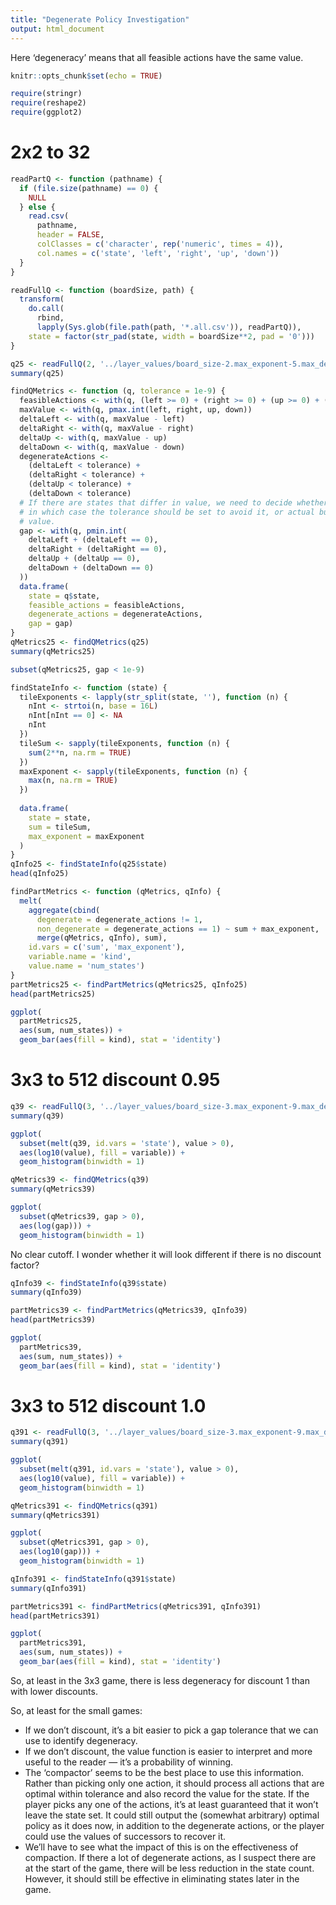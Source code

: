 ```yaml
---
title: "Degenerate Policy Investigation"
output: html_document
---
```


Here 'degeneracy' means that all feasible actions have the same value.

```r
knitr::opts_chunk$set(echo = TRUE)
```

```r
require(stringr)
require(reshape2)
require(ggplot2)
```

# 2x2 to 32

```r
readPartQ <- function (pathname) {
  if (file.size(pathname) == 0) {
    NULL
  } else {
    read.csv(
      pathname,
      header = FALSE,
      colClasses = c('character', rep('numeric', times = 4)),
      col.names = c('state', 'left', 'right', 'up', 'down'))
  }
}

readFullQ <- function (boardSize, path) {
  transform(
    do.call(
      rbind,
      lapply(Sys.glob(file.path(path, '*.all.csv')), readPartQ)),
    state = factor(str_pad(state, width = boardSize**2, pad = '0')))
}

q25 <- readFullQ(2, '../layer_values/board_size-2.max_exponent-5.max_depth-0.discount-0.95')
summary(q25)
```

```r
findQMetrics <- function (q, tolerance = 1e-9) {
  feasibleActions <- with(q, (left >= 0) + (right >= 0) + (up >= 0) + (down >= 0))
  maxValue <- with(q, pmax.int(left, right, up, down))
  deltaLeft <- with(q, maxValue - left)
  deltaRight <- with(q, maxValue - right)
  deltaUp <- with(q, maxValue - up)
  deltaDown <- with(q, maxValue - down)
  degenerateActions <-
    (deltaLeft < tolerance) + 
    (deltaRight < tolerance) + 
    (deltaUp < tolerance) + 
    (deltaDown < tolerance)
  # If there are states that differ in value, we need to decide whether it's numerical noise,
  # in which case the tolerance should be set to avoid it, or actual but small differences in
  # value.
  gap <- with(q, pmin.int(
    deltaLeft + (deltaLeft == 0),
    deltaRight + (deltaRight == 0),
    deltaUp + (deltaUp == 0),
    deltaDown + (deltaDown == 0)
  ))
  data.frame(
    state = q$state,
    feasible_actions = feasibleActions,
    degenerate_actions = degenerateActions,
    gap = gap)
}
qMetrics25 <- findQMetrics(q25)
summary(qMetrics25)
```

```r
subset(qMetrics25, gap < 1e-9)
```

```r
findStateInfo <- function (state) {
  tileExponents <- lapply(str_split(state, ''), function (n) {
    nInt <- strtoi(n, base = 16L)
    nInt[nInt == 0] <- NA
    nInt
  })
  tileSum <- sapply(tileExponents, function (n) {
    sum(2**n, na.rm = TRUE)
  })
  maxExponent <- sapply(tileExponents, function (n) {
    max(n, na.rm = TRUE)
  })
  
  data.frame(
    state = state,
    sum = tileSum,
    max_exponent = maxExponent
  )
}
qInfo25 <- findStateInfo(q25$state)
head(qInfo25)
```

```r
findPartMetrics <- function (qMetrics, qInfo) {
  melt(
    aggregate(cbind(
      degenerate = degenerate_actions != 1,
      non_degenerate = degenerate_actions == 1) ~ sum + max_exponent,
      merge(qMetrics, qInfo), sum),
    id.vars = c('sum', 'max_exponent'),
    variable.name = 'kind',
    value.name = 'num_states')
}
partMetrics25 <- findPartMetrics(qMetrics25, qInfo25)
head(partMetrics25)
```


```r
ggplot(
  partMetrics25,
  aes(sum, num_states)) +
  geom_bar(aes(fill = kind), stat = 'identity')
```

# 3x3 to 512 discount 0.95

```r
q39 <- readFullQ(3, '../layer_values/board_size-3.max_exponent-9.max_depth-0.discount-0.95')
summary(q39)
```

```r
ggplot(
  subset(melt(q39, id.vars = 'state'), value > 0),
  aes(log10(value), fill = variable)) +
  geom_histogram(binwidth = 1)
```

  
```r
qMetrics39 <- findQMetrics(q39)
summary(qMetrics39)
```

```r
ggplot(
  subset(qMetrics39, gap > 0),
  aes(log(gap))) +
  geom_histogram(binwidth = 1)
```

No clear cutoff. I wonder whether it will look different if there is no discount factor?

```r
qInfo39 <- findStateInfo(q39$state)
summary(qInfo39)
```

```r
partMetrics39 <- findPartMetrics(qMetrics39, qInfo39)
head(partMetrics39)
```

```r
ggplot(
  partMetrics39,
  aes(sum, num_states)) +
  geom_bar(aes(fill = kind), stat = 'identity')
```


# 3x3 to 512 discount 1.0

```r
q391 <- readFullQ(3, '../layer_values/board_size-3.max_exponent-9.max_depth-0.discount-1.0')
summary(q391)
```

```r
ggplot(
  subset(melt(q391, id.vars = 'state'), value > 0),
  aes(log10(value), fill = variable)) +
  geom_histogram(binwidth = 1)
```

```r
qMetrics391 <- findQMetrics(q391)
summary(qMetrics391)
```

```r
ggplot(
  subset(qMetrics391, gap > 0),
  aes(log10(gap))) +
  geom_histogram(binwidth = 1)
```

```r
qInfo391 <- findStateInfo(q391$state)
summary(qInfo391)
```

```r
partMetrics391 <- findPartMetrics(qMetrics391, qInfo391)
head(partMetrics391)
```

```r
ggplot(
  partMetrics391,
  aes(sum, num_states)) +
  geom_bar(aes(fill = kind), stat = 'identity')
```

So, at least in the 3x3 game, there is less degeneracy for discount 1 than with lower discounts.

So, at least for the small games:

- If we don't discount, it's a bit easier to pick a gap tolerance that we can use to identify degeneracy.
- If we don't discount, the value function is easier to interpret and more useful to the reader --- it's a probability of winning.
- The 'compactor' seems to be the best place to use this information. Rather than picking only one action, it should process all actions that are optimal within tolerance and also record the value for the state. If the player picks any one of the actions, it's at least guaranteed that it won't leave the state set. It could still output the (somewhat arbitrary) optimal policy as it does now, in addition to the degenerate actions, or the player could use the values of successors to recover it.
- We'll have to see what the impact of this is on the effectiveness of compaction. If there a lot of degenerate actions, as I suspect there are at the start of the game, there will be less reduction in the state count. However, it should still be effective in eliminating states later in the game.